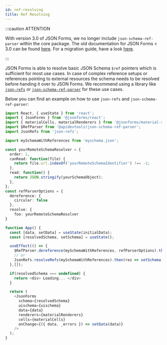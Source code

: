 ```yaml
---
id: ref-resolving
title: Ref Resolving
---
```


:::caution ATTENTION

With version 3.0 of JSON Forms, we no longer include `json-schema-ref-parser` within the core package.
The old documentation for JSON Forms < 3.0 can be found <a href="/docs/deprecated/ref-resolving-legacy">here</a>.
For a migration guide, have a look [here](https://github.com/eclipsesource/jsonforms/blob/master/MIGRATION.md).

:::

JSON Forms is able to resolve basic JSON Schema `$ref` pointers which is sufficient for most use cases.
In case of complex reference setups or references pointing to external resources the schema needs to be resolved before handing it over to JSON Forms.
We recommend using a library like [`json-refs`](https://github.com/whitlockjc/json-refs/tree/master/docs) or [`json-schema-ref-parser`](https://apitools.dev/json-schema-ref-parser/) for these use cases.

Below you can find an example on how to use `json-refs` and `json-schema-ref-parser`:

```ts
import React, { useState } from 'react';
import { JsonForms } from '@jsonforms/react';
import { materialCells, materialRenderers } from '@jsonforms/material-renderers';
import $RefParser from '@apidevtools/json-schema-ref-parser';
import JsonRefs from 'json-refs';

import mySchemaWithReferences from 'myschema.json';

const yourRemoteSchemaResolver = {
  order: 1,
  canRead: function(file) {
    return file.url.indexOf('yourRemoteSchemaIdentifier') !== -1;
  },
  read: function() {
    return JSON.stringify(yourSchemaObject);
  },
};
const refParserOptions = {
  dereference: {
    circular: false
  },
  resolve: {
    foo: yourRemoteSchemaResolver
}

function App() {
  const [data, setData] = useState(initialData);
  const [resolvedSchema, setSchema] = useState();

  useEffect(() => {
    $RefParser.dereference(mySchemaWithReferences, refParserOptions).then(res => setSchema(res.$schema));
    // or
    JsonRefs.resolveRefs(mySchemaWithReferences).then(res => setSchema(res.resolved));
  },[]);

  if(resolvedSchema === undefined) {
    return <div> Loading... </div>
  }

  return (
    <JsonForms
      schema={resolvedSchema}
      uischema={uischema}
      data={data}
      renderers={materialRenderers}
      cells={materialCells}
      onChange={({ data, _errors }) => setData(data)}
    />
  );
}
```
